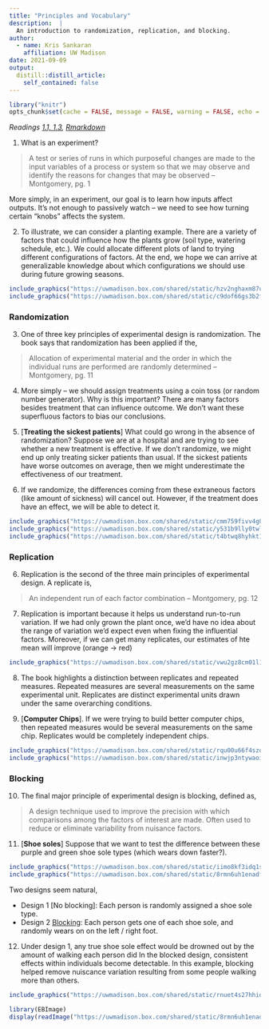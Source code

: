 ```yaml
---
title: "Principles and Vocabulary"
description:  | 
  An introduction to randomization, replication, and blocking.
author:
  - name: Kris Sankaran
    affiliation: UW Madison
date: 2021-09-09
output:
  distill::distill_article:
    self_contained: false
---
```


```r
library("knitr")
opts_chunk$set(cache = FALSE, message = FALSE, warning = FALSE, echo = TRUE)
```

_Readings [1.1, 1.3](), [Rmarkdown](https://github.com/krisrs1128/stat424_f21/blob/master/_posts/2021-08-02-week1-1/week1-1.Rmd)_ 

1. What is an experiment?

>  A test or series of runs in which purposeful changes are made to the input
variables of a process or system so that we may observe and identify the reasons
for changes that may be observed -- Montgomery, pg. 1

More simply, in an experiment, our goal is to learn how inputs affect outputs. It's not enough to passively watch -- we need to see how turning certain "knobs" affects the system.

2. To illustrate, we can consider a planting example. There are a variety of
factors that could influence how the plants grow (soil type, watering schedule,
etc.). We could allocate different plots of land to trying different
configurations of factors. At the end, we hope we can arrive at generalizable
knowledge about which configurations we should use during future growing
seasons.

```r
include_graphics("https://uwmadison.box.com/shared/static/hzv2nghaxm87u7s0awfqttmsh2k3963h.png")
include_graphics("https://uwmadison.box.com/shared/static/c9dof66gs3b2fwp3rhx353e6tpojhqdn.png")
```

### Randomization

3. One of three key principles of experimental design is randomization. The book
says that randomization has been applied if the,

> Allocation of experimental material and the order in which the individual runs are performed are randomly determined -- Montgomery, pg. 11

4. More simply -- we should assign treatments using a coin toss (or random
number generator). Why is this important? There are many factors besides
treatment that can influence outcome. We don’t want these superfluous factors to
bias our conclusions.

5. [**Treating the sickest patients**] What could go wrong in the absence of
randomization? Suppose we are at a hospital and are trying to see whether a new
treatment is effective. If we don’t randomize, we might end up only treating
sicker patients than usual. If the sickest patients have worse outcomes on
average, then we might underestimate the effectiveness of our treatment.

6. If we randomize, the differences coming from these extraneous factors (like
amount of sickness) will cancel out. However, if the treatment does have an
effect, we will be able to detect it.

```r
include_graphics("https://uwmadison.box.com/shared/static/cmm759fivv4g0xsg85k25b1cq32zn7gp.png")
include_graphics("https://uwmadison.box.com/shared/static/y531b9lly0twl9i987978dqp8kwzfze5.png")
include_graphics("https://uwmadison.box.com/shared/static/t4btwq8hyhkt14kcn0p2o8rwzg2magqa.png")
```

### Replication

6. Replication is the second of the three main principles of experimental design. A replicate is,

> An independent run of each factor combination -- Montgomery, pg. 12

7. Replication is important because it helps us understand run-to-run variation.
If we had only grown the plant once, we’d have no idea about the range of
variation we'd expect even when fixing the influential factors. Moreover, if we
can get many replicates, our estimates of hte mean will improve (orange -> red)

```r
include_graphics("https://uwmadison.box.com/shared/static/vwu2gz8cm01l1fa2u3vc5fha8rsvxycx.png")
```

8. The book highlights a distinction between replicates and repeated measures.
Repeated measures are several measurements on the same experimental unit.
Replicates are distinct experimental units drawn under the same overarching
conditions.

9. [**Computer Chips**]. If we were trying to build better computer chips, then
repeated measures would be several measurements on the same chip. Replicates
would be completely independent chips.

```r
include_graphics("https://uwmadison.box.com/shared/static/rqu00u66f4szo40wfevwmesslkniz2d6.png")
include_graphics("https://uwmadison.box.com/shared/static/inwjp3ntywaoim7vs88wehl6m73wu3pb.png")
```

### Blocking

10. The final major principle of experimental design is blocking, defined as,

> A design technique used to improve the precision with which comparisons among
the factors of interest are made. Often used to reduce or eliminate variability
from nuisance factors.

11. [**Shoe soles**] Suppose that we want to test the difference between these
purple and green shoe sole types (which wears down faster?).

```r
include_graphics("https://uwmadison.box.com/shared/static/iimo8kf3idq1s9rjb8i853zbrlg989c2.png")
include_graphics("https://uwmadison.box.com/shared/static/8rmn6uh1enadfmfriq646bjvr3q5hx0w.png")
```

Two designs seem natural,

* Design 1 [No blocking]: Each person is randomly assigned a shoe sole type.
* Design 2 [Blocking]: Each person gets one of each shoe sole, and randomly
wears on on the left / right foot.

12. Under design 1, any true shoe sole effect would be drowned out by the amount
of walking each person did In the blocked design, consistent effects within
individuals become detectable. In this example, blocking helped remove nuiscance
variation resulting from some people walking more than others.

```r
include_graphics("https://uwmadison.box.com/shared/static/rnuet4s27hhidnxde2ys5n3taw9ygjhy.png")
```


```r
library(EBImage)
display(readImage("https://uwmadison.box.com/shared/static/8rmn6uh1enadfmfriq646bjvr3q5hx0w.png"))
```
